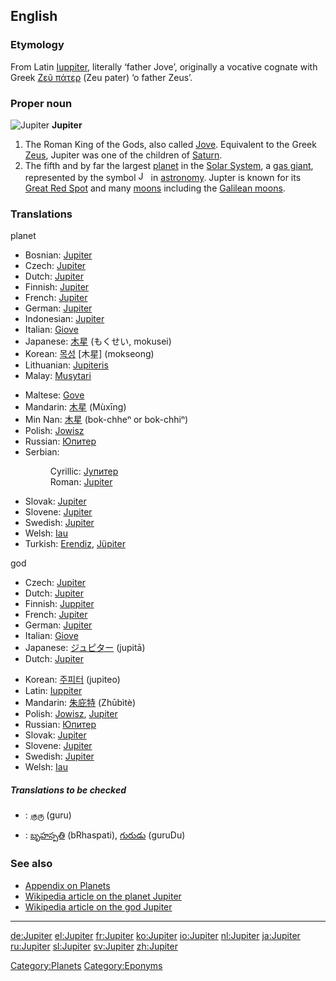 ==English==

===Etymology===
{{wikipedia}}
From Latin [[Iuppiter]], literally ‘father Jove’, originally a vocative cognate with Greek [[Ζεύς πάτερ|Ζεῦ πάτερ]] (Zeu pater) ‘ο father Zeus’.

===Proper noun===
[[Image:Jupiter.jpg|thumb|Jupiter]]
'''Jupiter'''

# The Roman King of the Gods, also called [[Jove]]. Equivalent to the Greek [[Zeus]], Jupiter was one of the children of [[Saturn]].
# The fifth and by far the largest [[planet]] in the [[Solar System]], a [[gas giant]], represented by the symbol [[Image:Jupiter symbol.svg|16px]] in [[astronomy]]. Jupter is known for its [[Great Red Spot]] and many [[moon]]s including the [[Galilean moons]].

===Translations===
;planet
{{top}}
*Bosnian: [[#Bosnian|Jupiter]] {{m}}
*Czech: [[#Czech|Jupiter]] {{m}}
*Dutch: [[#Dutch|Jupiter]]
*Finnish: [[#Finnish|Jupiter]]
*French: [[#French|Jupiter]] {{f}}
*German: [[#German|Jupiter]] {{m}}
*Indonesian: [[#Indonesian|Jupiter]]
*Italian: [[Giove]]
*Japanese: [[木星]] (もくせい, mokusei)
*Korean: [[목성]] [木星] (mokseong)
*Lithuanian: [[Jupiteris]] {{m}}
*Malay: [[Musytari]]
{{mid}}
*Maltese: [[Gove]]
*Mandarin: [[木星]] (Mùxīng)
*Min Nan: [[木星]] (bo{{unicode|̍}}k-chheⁿ or bo{{unicode|̍}}k-chhiⁿ)
*Polish: [[Jowisz]] {{m}}
*Russian: [[Юпитер]] {{m}}
*Serbian:
*:Cyrillic: [[Јупитер]] {{m}}
*:Roman: [[#Serbian|Jupiter]] {{m}}
*Slovak: [[Jupiter#Slovak|Jupiter]] {{m}}
*Slovene: [[#Slovene|Jupiter]] {{m}}
*Swedish: [[#Swedish|Jupiter]]
*Welsh: [[Iau]] {{m}}
*Turkish: [[Erendiz]], [[Jüpiter]] 
{{bottom}}

;god
{{top}}
*Czech: [[#Czech|Jupiter]] {{m}}
*Dutch: [[#Dutch|Jupiter]]
*Finnish: [[Juppiter]]
*French: [[#French|Jupiter]] {{m}}
*German: [[#German|Jupiter]] {{m}}
*Italian: [[Giove]]
*Japanese: [[ジュピター]] (jupitā)
*Dutch: [[#Dutch|Jupiter]]
{{mid}}
*Korean: [[주피터]] (jupiteo)
*Latin: [[Iuppiter]] {{m}}
*Mandarin: [[朱庇特]] (Zhūbìtè)
*Polish: [[Jowisz]], [[#Polish|Jupiter]] {{m}}
*Russian: [[Юпитер]] {{m}}
*Slovak: [[Jupiter#Slovak|Jupiter]] {{m}}
*Slovene: [[#Slovene|Jupiter]] {{m}}
*Swedish: [[#Swedish|Jupiter]]
*Welsh: [[Iau]] {{m}}
{{bottom}}

=====Translations to be checked=====
{{checktrans}}
{{top}}
{{mid}}
*{{ttbc|Tamil}}: [[குரு]] (guru)
*{{ttbc|Telugu}}: [[బృహస్పతి]] (bRhaspati), [[గురుడు]] (guruDu)
{{bottom}}

===See also===
*[[Wiktionary Appendix:Planets|Appendix on Planets]]
*[[w:Jupiter| Wikipedia article on the planet Jupiter]]
*[[w:Jupiter (god)| Wikipedia article on the god Jupiter]]

[[Category:Planets]]
[[Category:Eponyms]]

----

[[de:Jupiter]]
[[el:Jupiter]]
[[fr:Jupiter]]
[[ko:Jupiter]]
[[io:Jupiter]]
[[nl:Jupiter]]
[[ja:Jupiter]]
[[ru:Jupiter]]
[[sl:Jupiter]]
[[sv:Jupiter]]
[[zh:Jupiter]]